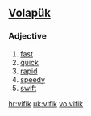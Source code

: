 ==[[Volapük]]==

===Adjective===
{{infl|vo|adjective}}

# [[fast]]
# [[quick]] 
# [[rapid]] 
# [[speedy]] 
# [[swift]]

[[hr:vifik]]
[[uk:vifik]]
[[vo:vifik]]